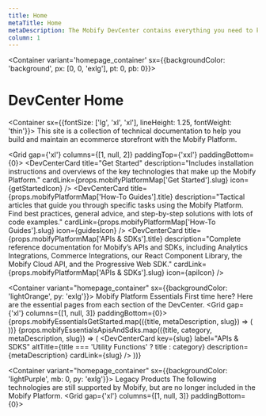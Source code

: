 ```yaml
---
title: Home
metaTitle: Home
metaDescription: The Mobify DevCenter contains everything you need to know to build and maintain your ecommerce front-end with the Mobify Platform.
column: 1
---
```



<Container variant='homepage_container' sx={{backgroundColor: 'background', px: [0, 0, 'exlg'], pt: 0, pb: 0}}>

# DevCenter Home

<Container sx={{fontSize: ['lg', 'xl', 'xl'], lineHeight: 1.25, fontWeight: 'thin'}}>
    This site is a collection of technical documentation to help you build and maintain an ecommerce
    storefront with the Mobify Platform.
</Container>

<Grid gap={'xl'} columns={[1, null, 2]} paddingTop={'xxl'} paddingBottom={0}>
    <DevCenterCard
        title="Get Started"
        description="Includes installation instructions and overviews of the key technologies that make up the Mobify Platform."
        cardLink={props.mobifyPlatformMap['Get Started'].slug}
        icon={getStartedIcon}
    />
    <DevCenterCard
        title={props.mobifyPlatformMap['How-To Guides'].title}
        description="Tactical articles that guide you through specific tasks using the Mobify Platform. Find best practices, general advice, and step-by-step solutions with lots of code examples."
        cardLink={props.mobifyPlatformMap['How-To Guides'].slug}
        icon={guidesIcon}
    />
    <DevCenterCard
        title={props.mobifyPlatformMap['APIs & SDKs'].title}
        description="Complete reference documentation for Mobify’s APIs and SDKs, including Analytics Integrations, Commerce Integrations, our React Component Library, the Mobify Cloud API, and the Progressive Web SDK."
        cardLink={props.mobifyPlatformMap['APIs & SDKs'].slug}
        icon={apiIcon}
    />
    <DevCenterCard
        title="Release Notes"
        description="Keep up with new features and improvements to the Mobify Platform."
        cardLink="/release-notes"
        icon={releaseNotesIcon}
    />
</Grid>

</Container>

<Container variant="homepage_container" sx={{backgroundColor: 'lightOrange', py: 'exlg'}}>
    <Heading variant="homepage_header" as="h2">
        Mobify Platform Essentials
    </Heading>
    <Text variant="homepage_heading_description">
        First time here? Here are the essential pages from each section of the DevCenter.
    </Text>
    <Grid gap={'xl'} columns={[1, null, 3]} paddingBottom={0}>
        {props.mobifyEssentialsGetStarted.map(({title, metaDescription, slug}) => (
            <DevCenterCard
                key={slug}
                label="GET STARTED"
                altTitle={title}
                description={metaDescription}
                cardLink={slug}
            />
        ))}
        {props.mobifyEssentialsApisAndSdks.map(({title, category, metaDescription, slug}) => (
            <DevCenterCard
                key={slug}
                label="APIs & SDKS"
                altTitle={title === 'Utility Functions' ? title : category}
                description={metaDescription}
                cardLink={slug}
            />
        ))}
    </Grid>
</Container>

<Container variant="homepage_container" sx={{backgroundColor: 'lightPurple', mb: 0, py: 'exlg'}}>
    <Heading variant="homepage_header" as="h2">
        Legacy Products
    </Heading>
    <Text variant="homepage_heading_description">
        The following technologies are still supported by Mobify, but are no longer included in the
        Mobify Platform.
    </Text>
    <Grid gap={'xl'} columns={[1, null, 3]} paddingBottom={0}>
        <DevCenterCard
            altTitle="Adaptive.js"
            description="Adaptive.js is the JavaScript framework that powers Mobify's Web Experience Framework for building amazing mobile frontends without changing your backend"
            cardLink="http://adaptivejs.mobify.com/"
            isCardLinkExternal={true}
        />
        <DevCenterCard
            altTitle="Astro"
            description="Deliver the best of native iOS and Android apps to your most loyal customers seeking you out in the app stores."
            cardLink="http://astro.mobify.com/"
            isCardLinkExternal={true}
        />
    </Grid>
</Container>
